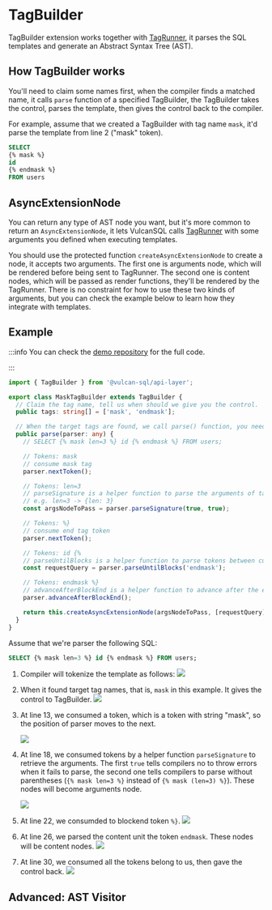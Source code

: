 
# TagBuilder

TagBuilder extension works together with [TagRunner](./tag-runner), it parses the SQL templates and generate an Abstract Syntax Tree (AST).

<UseFunctionalTag />

## How TagBuilder works

You'll need to claim some names first, when the compiler finds a matched name, it calls `parse` function of a specified TagBuilder, the TagBuilder takes the control, parses the template, then gives the control back to the compiler.

For example, assume that we created a TagBuilder with tag name `mask`, it'd parse the template from line 2 ("mask" token).

```sql showLineNumbers
SELECT
{% mask %}
id
{% endmask %}
FROM users
```

## AsyncExtensionNode

You can return any type of AST node you want, but it's more common to return an `AsyncExtensionNode`, it lets VulcanSQL calls [TagRunner](./tag-runner) with some arguments you defined when executing templates.

You should use the protected function `createAsyncExtensionNode` to create a node, it accepts two arguments. The first one is arguments node, which will be rendered before being sent to TagRunner. The second one is content nodes, which will be passed as render functions, they'll be rendered by the TagRunner. There is no constraint for how to use these two kinds of arguments, but you can check the example below to learn how they integrate with templates.

## Example

:::info
You can check the [demo repository](https://github.com/Canner/vulcan-sql-extension-demo/blob/main/extensions/tag-runner-and-builder/src/maskTagBuilder.ts) for the full code.

:::

```ts showLineNumbers
import { TagBuilder } from '@vulcan-sql/api-layer';

export class MaskTagBuilder extends TagBuilder {
  // Claim the tag name, tell us when should we give you the control.
  public tags: string[] = ['mask', 'endmask'];

  // When the target tags are found, we call parse() function, you need to return an AST node
  public parse(parser: any) {
    // SELECT {% mask len=3 %} id {% endmask %} FROM users;

    // Tokens: mask
    // consume mask tag
    parser.nextToken();

    // Tokens: len=3
    // parseSignature is a helper function to parse the arguments of tag
    // e.g. len=3 -> {len: 3}
    const argsNodeToPass = parser.parseSignature(true, true);

    // Tokens: %}
    // consume end tag token
    parser.nextToken();

    // Tokens: id {%
    // parseUntilBlocks is a helper function to parse tokens between current position to the targe blocks
    const requestQuery = parser.parseUntilBlocks('endmask');

    // Tokens: endmask %}
    // advanceAfterBlockEnd is a helper function to advance after the end block %}
    parser.advanceAfterBlockEnd();

    return this.createAsyncExtensionNode(argsNodeToPass, [requestQuery]);
  }
}
```

Assume that we're parser the following SQL:

```sql
SELECT {% mask len=3 %} id {% endmask %} FROM users;
```

1. Compiler will tokenize the template as follows:
   ![](./img/tag-builder-flow-1.png)
2. When it found target tag names, that is, `mask` in this example. It gives the control to TagBuilder.
   ![](./img/tag-builder-flow-2.png)
3. At line 13, we consumed a token, which is a token with string "mask", so the position of parser moves to the next.

   ![](./img/tag-builder-flow-3.png)

4. At line 18, we consumed tokens by a helper function `parseSignature` to retrieve the arguments. The first `true` tells compilers no to throw errors when it fails to parse, the second one tells compilers to parse without parentheses (`{% mask len=3 %}` instead of `{% mask (len=3) %}`). These nodes will become arguments node.

   ![](./img/tag-builder-flow-4.png)

5. At line 22, we consumded to blockend token `%}`.
   ![](./img/tag-builder-flow-5.png)
6. At line 26, we parsed the content unit the token `endmask`. These nodes will be content nodes.
   ![](./img/tag-builder-flow-6.png)
7. At line 30, we consumed all the tokens belong to us, then gave the control back.
   ![](./img/tag-builder-flow-7.png)

## Advanced: AST Visitor

<ASTVisitor name="TagBuilder" />
